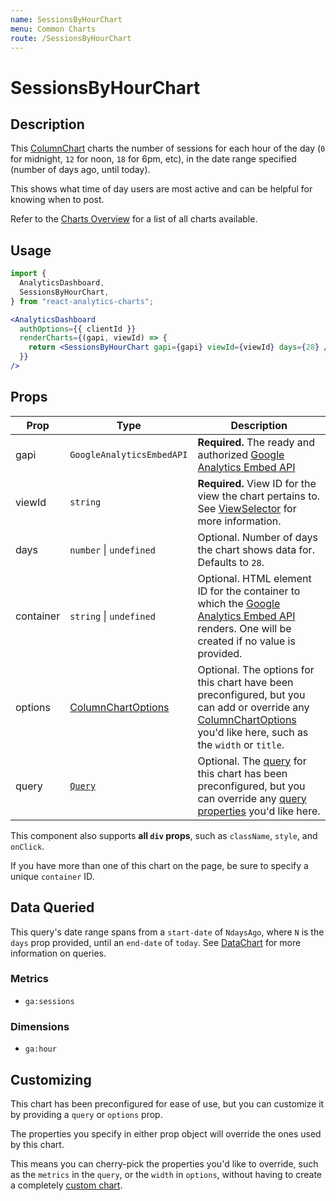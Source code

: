 ```yaml
---
name: SessionsByHourChart
menu: Common Charts
route: /SessionsByHourChart
---
```



<h1>SessionsByHourChart</h1>

## Description

This [ColumnChart](/ColumnChart) charts the number of sessions for each hour of the day (`0` for midnight, `12` for noon, `18` for 6pm, etc), in the date range specified (number of days ago, until today).

This shows what time of day users are most active and can be helpful for knowing when to post.

Refer to the [Charts Overview](/charts) for a list of all charts available.

## Usage

```jsx
import {
  AnalyticsDashboard,
  SessionsByHourChart,
} from "react-analytics-charts";
```

```jsx
<AnalyticsDashboard
  authOptions={{ clientId }}
  renderCharts={(gapi, viewId) => {
    return <SessionsByHourChart gapi={gapi} viewId={viewId} days={28} />;
  }}
/>
```

## Props

| Prop      | Type                                             | Description                                                                                                                                                                                         |
| --------- | ------------------------------------------------ | --------------------------------------------------------------------------------------------------------------------------------------------------------------------------------------------------- |
| gapi      | `GoogleAnalyticsEmbedAPI`                        | **Required.** The ready and authorized [Google Analytics Embed API](https://justinmahar.github.io/react-use-analytics-api/)                                                                         |
| viewId    | `string`                                         | **Required.** View ID for the view the chart pertains to. See [ViewSelector](/ViewSelector) for more information.                                                                                   |
| days      | `number` &#124; `undefined`                      | Optional. Number of days the chart shows data for. Defaults to `28`.                                                                                                                                |
| container | `string` &#124; `undefined`                      | Optional. HTML element ID for the container to which the [Google Analytics Embed API](https://justinmahar.github.io/react-use-analytics-api/) renders. One will be created if no value is provided. |
| options   | [ColumnChartOptions](/ColumnChart#chart-options) | Optional. The options for this chart have been preconfigured, but you can add or override any [ColumnChartOptions](/ColumnChart#chart-options) you'd like here, such as the `width` or `title`.     |
| query     | [`Query`](/DataChart#query-prop)                 | Optional. The [query](/DataChart#query-prop) for this chart has been preconfigured, but you can override any [query properties](/DataChart#query-prop) you'd like here.                             |

This component also supports **all `div` props**, such as `className`, `style`, and `onClick`.

If you have more than one of this chart on the page, be sure to specify a unique `container` ID.

## Data Queried

This query's date range spans from a `start-date` of `NdaysAgo`, where `N` is the `days` prop provided, until an `end-date` of `today`. See [DataChart](/DataChart) for more information on queries.

### Metrics

- `ga:sessions`

### Dimensions

- `ga:hour`

## Customizing

This chart has been preconfigured for ease of use, but you can customize it by providing a `query` or `options` prop.

The properties you specify in either prop object will override the ones used by this chart.

This means you can cherry-pick the properties you'd like to override, such as the `metrics` in the `query`, or the `width` in `options`, without having to create a completely [custom chart](/charts#custom-charts).

